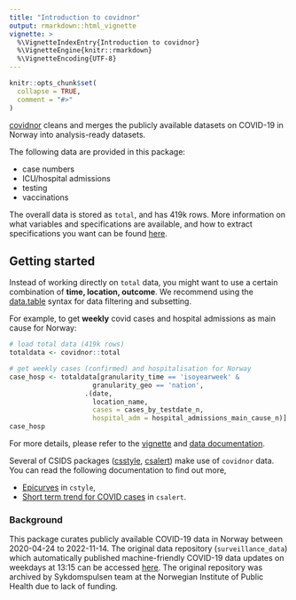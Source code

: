 ```yaml
---
title: "Introduction to covidnor"
output: rmarkdown::html_vignette
vignette: >
  %\VignetteIndexEntry{Introduction to covidnor}
  %\VignetteEngine{knitr::rmarkdown}
  %\VignetteEncoding{UTF-8}
---
```


```r
knitr::opts_chunk$set(
  collapse = TRUE,
  comment = "#>"
)
```


[covidnor](https://www.csids.no/covidnor/) cleans and merges the publicly available datasets on COVID-19 in Norway into analysis-ready datasets. 

The following data are provided in this package: 

* case numbers
* ICU/hospital admissions
* testing
* vaccinations

The overall data is stored as `total`, and has 419k rows. More information on what variables and specifications are available, and how to extract specifications you want can be found [here](https://www.csids.no/covidnor/articles/data_details.html). 


## Getting started

Instead of working directly on `total` data, you might want to use a certain combination of **time, location, outcome**. We recommend using the [data.table](https://cran.r-project.org/web/packages/data.table/vignettes/datatable-intro.html) syntax for data filtering and subsetting.

For example, to get **weekly** covid cases and hospital admissions as main cause for Norway:

```r
# load total data (419k rows)
totaldata <- covidnor::total

# get weekly cases (confirmed) and hospitalisation for Norway
case_hosp <- totaldata[granularity_time == 'isoyearweek' &
                     granularity_geo == 'nation',
                   .(date, 
                     location_name, 
                     cases = cases_by_testdate_n, 
                     hospital_adm = hospital_admissions_main_cause_n)]
case_hosp
```


For more details, please refer to the [vignette](https://www.csids.no/covidnor/articles/data_details.html) and [data documentation](https://www.csids.no/covidnor/reference/total.html).

Several of CSIDS packages ([csstyle](https://www.csids.no/csstyle/index.html),  [csalert](https://www.csids.no/csalert/index.html)) make use of `covidnor` data. You can read the following documentation to find out more, 

* [Epicurves](https://www.csids.no/csstyle/articles/epicurves.html) in `cstyle`,
* [Short term trend for COVID cases](https://www.csids.no/csalert/articles/short_term_trend_msis.html) in `csalert`.


### Background 

This package curates publicly available COVID-19 data in Norway between 2020-04-24 to 2022-11-14. The original data repository (`surveillance_data`) which automatically published machine-friendly COVID-19 data updates on weekdays at 13:15 can be accessed [here](http://github.com/folkehelseinstituttet/surveillance_data). The original repository was archived by Sykdomspulsen team at the Norwegian Institute of Public Health due to lack of funding. 
